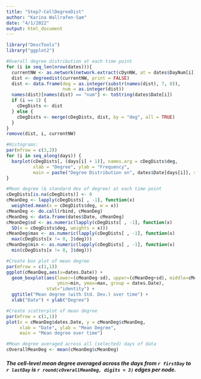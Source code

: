 ```yaml
---
title: "Step7-CellDegreeDist"
author: "Karina Wallrafen-Sam"
date: "4/1/2022"
output: html_document
---
```


```r
library("DescTools")
library("ggplot2")

#Overall degree distribution at each time point
for (i in seq_len(nrow(dates))){
  currentNW <- as.network(network.extract(cDynNW, at = dates$DayNum[i]))
  dist <- degreedist(currentNW, print = FALSE)
  dist <- data.frame(deg = as.integer(substr(names(dist), 7, 8)),
                     num = as.integer(dist))
  names(dist)[names(dist) == "num"] <- toString(dates$Date[i])
  if (i == 1) {
    cDegDists <- dist
  } else {
    cDegDists <- merge(cDegDists, dist, by = "deg", all = TRUE)
  }
}
remove(dist, i, currentNW)

#Histograms:
par(mfrow = c(3,2))
for (i in seq_along(days)) {
  barplot(cDegDists[, (days[i] + 1)], names.arg = cDegDists$deg, 
          xlab = "Degree", ylab = "Frequency", 
          main = paste("Degree Distribution on", dates$Date[days[i]], sep=" "))
}

#Mean degree (& standard dev of degree) at each time point
cDegDists[is.na(cDegDists)] <- 0 
cMeanDeg <- lapply(cDegDists[ , -1], function(x) 
  weighted.mean(x = cDegDists$deg, w = x))
cMeanDeg <- do.call(rbind, cMeanDeg)
cMeanDeg <- data.frame(dates$Date, cMeanDeg)
cMeanDeg$sd <- as.numeric(lapply(cDegDists[ , -1], function(x) 
  SD(x = cDegDists$deg, weights = x)))
cMeanDeg$max <- as.numeric(lapply(cDegDists[ , -1], function(x) 
  max(cDegDists[x != 0, ]$deg)))
cMeanDeg$min <- as.numeric(lapply(cDegDists[ , -1], function(x) 
  min(cDegDists[x != 0, ]$deg)))

#Create box plot of mean degree
par(mfrow = c(1,1))
ggplot(cMeanDeg,aes(x=dates.Date)) + 
  geom_boxplot(aes(lower=(cMeanDeg-sd), upper=(cMeanDeg+sd), middle=cMeanDeg, 
                   ymin=min, ymax=max, group = dates.Date), 
               stat="identity") + 
  ggtitle("Mean degree (with Std. Dev.) over time") +
  xlab("Date") + ylab("Degree")

#Create scatterplot of mean degree
par(mfrow = c(1,1))
plot(x = cMeanDeg$dates.Date, y = cMeanDeg$cMeanDeg, 
     xlab = "Date", ylab = "Mean Degree",
     main = "Mean degree over time")

#Mean degree averaged across all (selected) days of data
cOverallMeanDeg <- mean(cMeanDeg$cMeanDeg)
```

##### The cell-level mean degree averaged across the days from `r firstDay` to `r lastDay` is `r round(cOverallMeanDeg, digits = 3)` edges per node.

